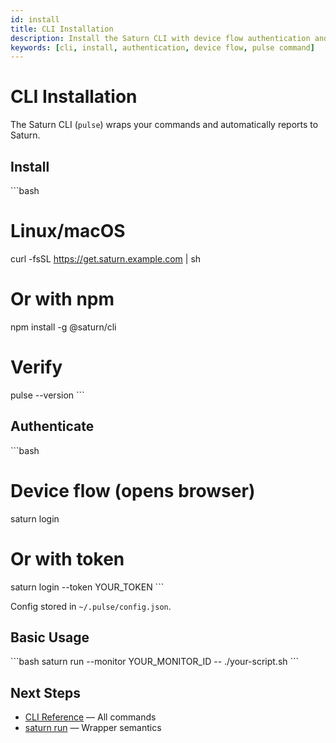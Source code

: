 ```yaml
---
id: install
title: CLI Installation
description: Install the Saturn CLI with device flow authentication and config management
keywords: [cli, install, authentication, device flow, pulse command]
---
```


# CLI Installation

The Saturn CLI (`pulse`) wraps your commands and automatically reports to Saturn.

## Install

\`\`\`bash
# Linux/macOS
curl -fsSL https://get.saturn.example.com | sh

# Or with npm
npm install -g @saturn/cli

# Verify
pulse --version
\`\`\`

## Authenticate

\`\`\`bash
# Device flow (opens browser)
saturn login

# Or with token
saturn login --token YOUR_TOKEN
\`\`\`

Config stored in `~/.pulse/config.json`.

## Basic Usage

\`\`\`bash
saturn run --monitor YOUR_MONITOR_ID -- ./your-script.sh
\`\`\`

## Next Steps

- [CLI Reference](./reference) — All commands
- [saturn run](./saturn-run) — Wrapper semantics
